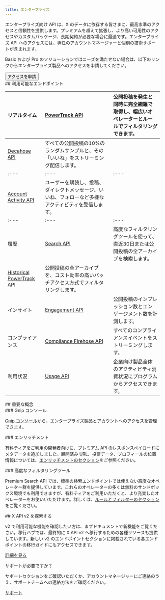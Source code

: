 ```yaml
---
title: エンタープライズ
---
```



エンタープライズ向け API は、X のデータに依存する皆さまに、最高水準のアクセスと信頼性を提供します。プレミアムを超えて拡張し、より高い可用性のアクセスやカスタムパッケージ、長期契約が必要な場合に最適です。エンタープライズ API へのアクセスには、専任のアカウントマネージャーと個別の技術サポートが含まれます。

Basic および Pro のソリューションではニーズを満たせない場合は、以下のリンクからエンタープライズ製品へのアクセスを申請してください。

<Button href="https://developer.x.com/en/products/twitter-api/enterprise/enterprise-api-interest-form">
  アクセスを申請
</Button>

<div id="available-endpoints">
  ## 利用可能なエンドポイント
</div>

| リアルタイム | [PowerTrack API](/ja/x-api/enterprise-gnip-2.0/powertrack-api) | 公開投稿を発生と同時に完全網羅で取得し、幅広いオペレーターとルールでフィルタリングできます。 |
| :--- | :--- | :--- |
| [Decahose API](/ja/x-api/enterprise-gnip-2.0/fundamentals/decahose-api) | すべての公開投稿の10%のランダムサンプルと、その「いいね」をストリーミング配信します。 |
| :--- | :--- | :--- |
| [Account Activity API](/ja/x-api/enterprise-gnip-2.0/fundamentals/account-activity) | ユーザーを購読し、投稿、ダイレクトメッセージ、いいね、フォローなど多様なアクティビティを受信します。 |
| :--- | :--- | :--- |
| 履歴 | [Search API](/ja/x-api/enterprise-gnip-2.0/fundamentals/search-api) | 高度なフィルタリングツールを使って、直近30日または公開投稿の全アーカイブを検索します。 |
| [Historical PowerTrack API](/ja/x-api/enterprise-gnip-2.0/powertrack-api) | 公開投稿の全アーカイブを、コスト効率の高いバッチアクセス方式でフィルタリングします。 |
| インサイト | [Engagement API](/ja/x-api/enterprise-gnip-2.0/fundamentals/engagement-api) | 公開投稿のインプレッション数とエンゲージメント数を計測します。 |
| コンプライアンス | [Compliance Firehose API](/ja/x-api/enterprise-gnip-2.0/fundamentals/firehouse) | すべてのコンプライアンスイベントをストリーミングします。 |
| 利用状況 | [Usage API](/ja/x-api/enterprise-gnip-2.0/fundamentals/usage) | 企業向け製品全体のアクティビティ消費状況にプログラムからアクセスできます。 |

<div id="important-concepts">
  ## 重要な概念
</div>

<div id="gnip-console">
  ### Gnip コンソール
</div>

[Gnip コンソール](/ja/x-api/enterprise-gnip-2.0/fundamentals/overview)から、エンタープライズ製品とアカウントへのアクセスを管理できます。 

<div id="enrichments">
  ### エンリッチメント
</div>

有料ティアをご利用の開発者向けに、プレミアム API のレスポンスペイロードにメタデータを追加しました。展開済み URL、投票データ、プロフィールの位置情報については、[エンリッチメントのセクション](/ja/x-api/enterprise-gnip-2.0/fundamentals/data-enrichments)をご参照ください。
 

<div id="advanced-filtering-tools">
  ### 高度なフィルタリングツール
</div>

Premium Search API では、標準の検索エンドポイントでは使えない高度なオペレーター群を提供しています。これらのオペレーターの多くは無料のサンドボックス環境でも利用できますが、有料ティアをご利用いただくと、より充実したオペレーターをお使いいただけます。詳しくは、[ルールとフィルターのセクション](/ja/x-api/enterprise-gnip-2.0/fundamentals/rules-filtering#getting-started-with-enterprise-rules-and-queries)をご覧ください。

<div id="explore-x-api-v2">
  ## X API v2 を探索する
</div>

v2 で利用可能な機能を確認したい方は、まずドキュメントで新機能をご覧ください。移行ハブでは、最終的に X API v2 へ移行するための各種リソースも提供しています。新しい v2 のエンドポイントセクションに掲載されている各エンドポイントの移行ガイドにもアクセスできます。

[詳細を見る](/ja/x-api/migrate/overview)

サポートが必要ですか？

サポートセクションをご確認いただくか、アカウントマネージャーにご連絡のうえ、サポートチームへの連絡方法をご確認ください。

[サポート](https://developer.x.com/en/support/x-api)